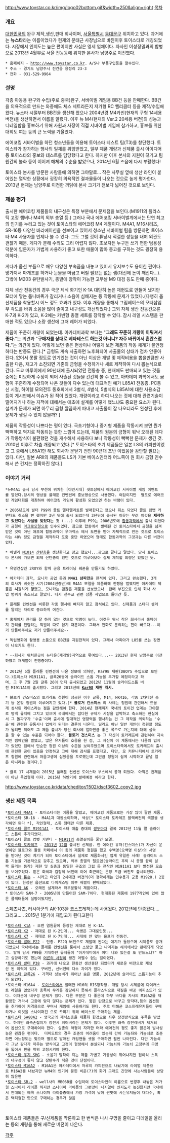 http://www.toystar.co.kr/img/logo02bottom.gif&width=250&align=right
[[목차]]
=== 개요 ===
[[대한민국]]의 완구 제작,생산,판매 회사이며, [[서울특별시]] [[동대문구]] 위치하고 있다. 과거에는 '''뉴스타'''라는 이름이었다가 현재의 문태근 사장님으로 바뀐이후 토이스타로 개칭되었다. 시장에서 인지도는 높은 편이지만 사실은 영세 업체이다. 자사인 이성정밀과의 합병으로 2013년 4월부로 서울 전농동에 위치한 본사가 남양주로 이전했다.
 * 홈페이지 - http://www.toystar.co.kr. A/S나 부품구입등을 할수있다.
 * 주소 - 경기도 남양주시 진건읍 용정리 23-3
 * 전화 - 031-529-9964

=== 설명 ===
각종 아동용 완구와 수입(주로 중국)완구, 서바이벌 게임용 BB건 등을 판매한다. BB건을 의욕적으로 만드는 와중에도 체스 세트라든지 저가형 RC 헬리콥터 등을 제작/수입해왔다.
뉴스타 시절부터 BB건을 생산해 왔으나 2004년경 M4카빈(현재의 구형 14세용 버전)을 생산하면서 이름을 알렸다. 이후 뉴 M4(현재의 Ver.2 20세용 버전]의 성능과 디테일함을 홍보하기 위해 사원과 사장이 직접 서바이벌 게임에 참가하고, 홍보를 위한 대회도 여는 등의 큰 노력을 기울였다. 

에어코킹 서바이벌을 하던 청소년들을 이용해 토이스타 테스트 팀(T3)를 창단했다.
토이스타가 참가하는 행사의 일체를 위임받았고, 일부 제품 개량과 신제품 출시 아이디어등 토이스타의 홍보와 테스트를 담당했다고 한다. 하지만 이후 본사의 지원이 끊기고 팀원간의 불화 등이 이어져 해체의 수순을 밟았으나, 2014년 6월 즈음에 다시 부활했다!

토이스타 본사를 방문한 사람들에 의하면 그야말로... 작은 사무실 옆에 생산 라인이 붙어있는 열악한 상황에서 굉장히 의욕적인 결과물들이 나오는 것으로 높게 평가한다. 2013년 현재는 남양주로 이전한 까닭에 본사 크기가 전보다 넓어진 것으로 보인다.

=== 제품 평가 ===
출시한 에어코킹 제품들의 내구성은 특정 부분에서 문제점을 보인다.(M1911의 플라스틱 고정 챔버나 M4의 외부 총열 등.) 그러나 국내 에어코킹 서바이벌계에서는 단연 최고의 인기를 누리고 있는 것이 토이스타의 에어코킹 M4 계열이다. M4A1, M16시리즈, SR-16등 다양한 바리에이션을 선보이고 있어서 청소년 서바이벌 팀을 방문하면 토이스타 M4 사용자를 언제나 볼 수 있다. 그도 그럴 것이 튜닝시 적절한 성능을 내며 외관도 괜찮기 때문. 게다가 분해 수리도 그리 어렵지 않다. 초보자든 누구든 쓰기 편한 범용성 덕분에 입문자가 가볍게 사용하기 좋고 또한 매물이 많아 중고를 구하는 것도 굉장히 용이하다. 

게다가 옵션 부품으로 매우 다양한 부속품을 내놓고 있어서 유지보수도 용이한 편이다. 망가져서 마개조를 하거나 눈물을 머금고 버릴 필요는 없는 셈(대신에 돈이 깨진다...). 그밖에 M203 유탄발사기, 총열에 장착이 가능한 고무날 M9 대검 등도 판매 중이다.

자체 생산 전동건의 경우 국군 제식 화기인 K-1A 대단히 높은 재현도로 만들어 냈지만 모터에 닿는 톱니바퀴가 갈리거나 소음이 심해지는 등 작동에 문제가 있었다.(다행히 옵션제품을 착용할시 어느 정도 효과가 있다. 이후 개량을 통해서 그립베이스의 모터삽입부 각도를 바꿔 소음을 많이 줄이고 내구성도 개선되었다.) 그외 자체 생산 전동건으론 K-7과 K-2가 있고, K-2에는 카빈형 총열 세트를 장착할 수 있다. 잠시 레일 시스템을 판매한 적도 있으나 소량 생산에 그쳐 레어가 되었다.

제품이 꾸준히 개량이 되었는데. 아카데미과학 보다는 "'''그래도 꾸준히 개량이 이뤄져서 좋다.'''"는 의견과 "'''구매자를 상대로 베타테스트 하는것 아니냐? 자주 바뀌어서 혼란스럽다.'''"는 의견이 있다. 어떻게 보면 좋은 현상이나 어떻게 보면 제품의 작동 체계가 불안정 하다는 반증도 된다.[*  금형도 계속 사출하면 노후화되어 사출물의 상태가 점차 안좋아진다. 없어서 못팔 정도로 인기있는 것이 아닌 이상은 개발 및 제작비용을 뽑을만큼만 사출한 다음, 재고가 소진되면 기존의 금형을 수정하거나 새로 제작하여 다시 뽑는식으로 간다. 도쿄 마루이에서 90년대에 출시되었던 전동총 중, 현재에도 판매되고 있는 것들 중에는 미묘하게 수정이 되어 사출된 것들을 간간히 볼 수 있고, 아카데미 과학에서도 금형이 꾸준하게 수정되어 나온 것들이 다수 있는데 대표적인 예가 L85A1 전동총. PC통신 시절, 하이텔 모의전투 동호회에서 3벌식, 4벌식, 5벌식의 L85A1에 대한 사용소감 등이 게시판에서 이슈가 된 적이 있었다. 개량이라고 하여 나오는 것에 대해 관련기술이 떨어지거나 하는 지적에 대해서는 애초에 설계를 어떻게 했느냐도 중요한 요소가 된다. 설계가 문제가 되면 아무리 금형 깔끔하게 파내고 사출물이 잘 나오더라도 완성된 후에 문제가 생길 수 있지 않을까? ]      

제품의 작동성이 나쁘다는 평이 있다. 극초기형이나 중기형 제품을 작동시켜 보면 뭔가 뻑뻑하고 억지로 작동되는 듯한 느낌이 드는데, 제품의 원본의 금형이 워낙 오래된 데다가 작동방식이 불편했던 것을 개수해서 사용하다 보니 작동성이 뻑뻑한 문제가 생긴 것. 2010년 이후로 차츰 개량되고 있다.[* 토이스타의 초기 제품들은 일본 LS의 카피판이었고 그 중에서 L85A1만 해도 회사가 문닫기 전인 90년대 초반 이었음을 감안할 필요는 있다. 다만, 일본 ARII의 제품들도 LS가 기본 베이스인터라 어느쪽이 원 회사 금형 인수해서 쓴 건지는 정확하진 않다.]  
=== 이야기 거리 ===
 
 *뉴M4A1 출시 당시 부천에 위치한 [야인시대] 셋트장에서 에어코킹 서바이벌 게임 이벤트를 열었다.당시의 영상을 플래툰 컨벤션에 홍보영상으로 사용했다. 여담이지만  별도로 에어코킹 게임대회를 개최하여 에어코킹 게임이 활성화 되었으면 하는 바램이 있다. 

 * 2005년도에 발터 P99와 콜트 델타엘리트를 발매한다고 했으나 취소 되었다 콜트 컴뱃 커맨더도 취소될 뻔 했지만 3년 뒤에 출시 되었는데 3년뒤에 출시된 이유는 무려 이것을 '''제작하고 있었다는 사실을 잊었다는 것''' (...) 이후에 P99는 2006년도에 [[합동과학]]에서 출시 되었다가 금형이 [[아크로모형]]으로 인수되었다. 참고로 합동에서 발매된 건 토이스타에서 금형을 넘겨받은 것이 아닌 애초에 합동과학이 우마렉스 에서 도면을 받아 자체적으로 만든 것으로 토이스타는 40% 정도 금형을 제작하다 도중 중단 하였으며 형태도 합동과학의 그것과는 다른 버전이었다.

 * 베넬리 [[M1014]] [[산탄총]]을 생산한다고 광고 했으나...광고로 끝나고 말았다. 당시 토이스타 본사에 가보면 외제 산탄총이 있던 것으로 미루어보아 실제 제작할 의향은 있었던 듯.
 
 * 유명건샵인 2ROY와 함께 군용 트레이닝 웨폰을 만들기도 하였다.

 * 아카데미 과학, 모니카 공업 등과 '''M4A1 삼파전'''을 한적이 있다. 그리고 완승했다. 3개의 회사가 비슷한 시기(2004년중반)에 M4A1 모델을 제품화해 전쟁을 벌였지만 아카데미 제품은 '''시'''원하게 '''망'''했고, 모니카는 괜찮은 제품을 선보였으나  판매 부진으로 인해 회사 사업 범위가 축소되고 말았다. 다시 천주교 관련 상품 사업으로 돌아간 듯.

 * 플래툰 컨벤션을 비롯한 각종 행사에 빠지지 않고 참석하고 있다. 신제품과 스테디 셀러를 알리는 자리로 중요하게 여긴다.

 * 홈페이지 관리를 잘 하지 않는 것으로 악명이 높다. 이것은 워낙 작은 회사라서 홈페이지 관리를 전담하는 직원이 따로 없기 때문이다. 그래서 전화로 문의하는 편이 빠르다.--이거 만들어주세요 저거 만들어주세요--

 * 독립영화에 촬영용 소품으로 BB건을 지원한적이 있다. 그래서 마피아가 L85를 쓰는 장면이 나오기도 한다.

 * --회사가 위치한곳이 뉴타운(재개발)지역으로 묶여있다...-- 2013년 현재 남양주로 이전하였고 재개발이 진행중이다.
 
 * 2012년 5월 플래툰 컨벤션에 나온 정보에 의하면, Kar98 재판(DBOYS 수입으로 보인다.)토이스타 M1911A1, 글록26등에 슬라이드 스톱 기능을 추가할 예정이라고 하며, 그 후 7월 2일 글록 26이 먼저 출시되었고 2012년 11월에 슬라이드스톱 버전 M1911A1이 출시됐다. 그리고 2013년에 '''[[Kar98]] 재판 개시.'''

 * 블로거 건스미스의 토카레프 청원이 성공한 이후 글록, M14, HK416, 각종 2차대전 총기 등 온갖 청원이 이루어지고 있다.[* '''블로거 건스미스''' 의 사례는 청원에 관련해서 드물게 성사된 케이스라는 점을 감안해야 한다. 2014년 현재까지 국내의 토이건 업계는 그야말로 명맥 유지에 그치고 있으며 국내에서는 잡다한 규제가 시장을 압박하고 축소하는 현실에서 그 돌파구가 '수출'이며 출시에 절대적인 영향력을 행사하는 건 그 제작을 의뢰하는 '수출'에 관련된 유통사나 업체가 된다는 결론이 나온다. 딜러도 아닌 일반 개인이 청원할 정도가 될려면 적어도 그 제품 출시가 당신 회사에 얼마만큼 좋은 쪽으로 가는지에 대해 설득을 할 수 있는 수준은 되어야 한다. ''' 블로거 건스미스 ''' 는 그 자신이 토카레프에 관련하여 지속적인 캠페인을 벌였고, 많은 유저들이 호응을 한 점, 그 자신이 이 계통에서는 나름의 입지가 있었던 점에서 단순한 청원 이상의 수준을 보여주었으며 토이스타측에서도 토카레프의 출시에 관련한 공이 있음을 인정하고 그에 대해 감사를 표했다고. 다만, 모 커뮤니티에서 토카레프 청원에 관련해서 마음고생이 심했음을 토로했는데 그만큼 청원이 쉽게 시작하고 끝낼 일은 아니라는 점이다.] 

 * 글록 17 시제품이 2015년 플래툰 컨벤션 토이스타 부스에서 공개 되었다. 아직은 완제품이 아닌 목업형태 이다. 2015년 하반기에 발매예정 이라고 한다.  
http://www.toystar.co.kr/data/cheditor/1502/dscf3602_copy2.jpg  
=== 생산 제품 목록 ===
 
 *[[토이스타 M4A1]] - 토이스타라는 이름을 알렸고, 에어코킹 제품으로는 가장 많이 팔린 제품.
 *토이스타 SR-16 - M4A1과 대동소이하며, 색상[* 토이스타 토카레프 블랙버전의 색깔을 생각하면 된다 *], 각인형태, 스톡 형태만 다른 제품.
 *[[토이스타 M1911|토이스타 콜트 M1911A1]] - 토이스타 매출 증대의 [[쌍두마차]] 결국 2012년 11월 말 슬라이드 스톱이 추가되었다.
 *토이스타 콜트 컴뱃 커맨더 - [[M1911]]의 총열길이를 줄인 모델.
 *[[토이스타 토카레프]] - [[2011년]] [[12월]] 출시된 신제품. 한 에어건 유저(건스미스)가 자신이 운영하던 블로그와 활동 카페에서 이 총의 제품화 청원을 했고 수백명(오백명 이상)의 서명을 받아낸 것이 계기가 되어 토이스타에서 실제로 제품화시킨 업계 유일한 사례! 슬라이드 스톱 기능을 기본적으로 갖추고 있으며, 외부 총열의 틸트업(슬라이드 후퇴 시 총열 끝이 살짝 들리는 동작) 재현 및 실총과 동일한 구조의 그립 등 전작인 M1911A1 보다 발전된 모습을 보여주었다. 짙은 회색과 검정색 버전에 이어 최근에는 은장 도금 버전도 출시되었다.
 *[[토이스타 톰슨]] - 시카고 타입과 2차대전 버전의(더 정확하게는 민수용과 군용 M1928.) 2종이 있다. 한정판 옵션으로 다이캐스팅 외부 배럴이 판매되었다.
 *[[토이스타 AK]] - 오래된 설계라서 좌우분할식 제품이다.
 * 토이스타 SAM-7 - 2005년에 만들어진 SAM-7이다. 현대화된 제품에 1977각인이 있어 많은 콜랙터들에 실망이됬지만,
스페츠나츠, 러시아군의 AK-103을 코스프레하는데 사용됬다. 2012년에 단종됬다.... 그리고..... 2015년 1분기에 재입고가 된다고한다 
 *[[토이스타 K1A]] - 오랜 염원끝에 등장한 제대로 된 K-1A.
 *[[토이스타 K2]] - 제대로 된 K-2인데... 속병은 그대로인듯...
 *[[토이스타 K7]] - 제대로 된 K-7인데... 시대에 안 맞는 올프라 전동건.
 *[[토이스타 발터 P22]] - 단종. P22Q 버전으로 재발매 된다는 얘기가 돌았으며 시제품도 공개되었으나 국내에서는 플래툰 컨벤션을 통해서 소량만 풀고 나머지는 해외에서만 판매되게 되었다. 발매 당시 P99를 기대하던 유저들이 "아카데미에서 이미 나와 있는걸 또 만드느냐?" 하고 실망하기도 했는데 [[어른의 사정]]이 생긴 어쩔수 없는 일이였다. 
 *[[토이스타 P-38|토이스타 발터 P38]] - 과거에 나오고 한동안 생산중단 되었다가 새로운 버전으로 재생산 된 이력이 있다. 구버전, 신버전에 다소 차이가 있다.
 *[[토이스타 글록26]] - 가격대 성능비가 뛰어난 숨은 명품. 2012년에 슬라이드 스톱기능이 추가 되었다.
 *토이스타 M16A4 - [[토이스타]]에서 발매한 M16의 RIS장착형. 개발 당시 시제품에 다이캐스트 레일을 얹었다가 총목이 무게를 감당하지 못해서 플라스틱으로 재질을 바꾼 에피소드가 있다. 이때문에 내구성 문제가 있다. 다른 부분은 다 좋은데 하부 바디를 자사의 M16A2를 재활용한 거라서 고증에 맞지 않다는 문제가 있다. 짧은 탄창으로 바꾸고 양각대,등의 옵션등을 추가하여 저격용으로 꾸며서 게임에 사용하기도 한다. 주로 미해군 코스프레유저들이 구매하거나 이것을 스나이퍼건 으로 꾸미기 위해 베이스로 구매하는 제품.
 *[[토이스타 SA80A2]] - 영국군의 제식소총을 제품화 한것으로 좌우 장전방식으로 주목을 받았다. 하지만 좌측손잡이가 장전시 휘어버리는 문제가 있다. 이후엔 좌측 장전레버가 제거되어 옵션으로 구매하여야 한다. 실총의 악평이 자자한 터라 에어건의 평도 좋지 않은데 발사성능은 괸찮은 편이다.  더미도트의 경우 조준의 어려움이 있는데 간이 가늠좌와 가늠쇠로 조준하면 어느정도는 맞으며 별도로 발매된 캐링핸들 셋을 구매하면 훨씬 나아진다. 다만 가늠쇠가 그냥 같다가 끼우는 방식이고 고정이 헐렁해서 분실되니 가늠쇠와 가늠쇠 고정부에 구멍을 뚫어서 핀을 끼워 고정시켜야 한다.
 *[[토이스타 우지 SMG]] - 소음기 탈착이 되는 제품 가볍고 기동성이 뛰어나지만 접이식 스톡의 내구성이 좋지 않고 장탄수가 적은 것이 단점이다.  
 *[[토이스타 M16A2]] - M16A1은 아카데미에서 마루이 카피판으로 내놨기에 라이벌 제품으로 M16A2를 내놨지만 뉴M4의 인기에 묻힌 비운(?)의 화기 그래도 긴맛에 사는사람들이 상당히 많은편
 *[[토이스타 SR-2]] - well사의 MB06B를 수입하여 토이스타만의 이름으로 변경후 내놓은 저가형 스나이퍼 라이플 하지만 스나이퍼 라이플의 그런맛이 나지않아 인지도가 높진않지만 국내에서 판매되는 에콕 스나이퍼 라이플중에서 가장 가격이 낮아 싼맛에 사는유저들이 대다수, 혹은 택티컬한 맛으로 구매하는 경우가 많음
 
  
토이스타 제품들은 구/신제품을 막론하고 한 번씩은 나사 구멍을 줄이고 디테일을 올리는 등의 개량을 통해 새로운 버전이 나온다. 

[[각주]]
